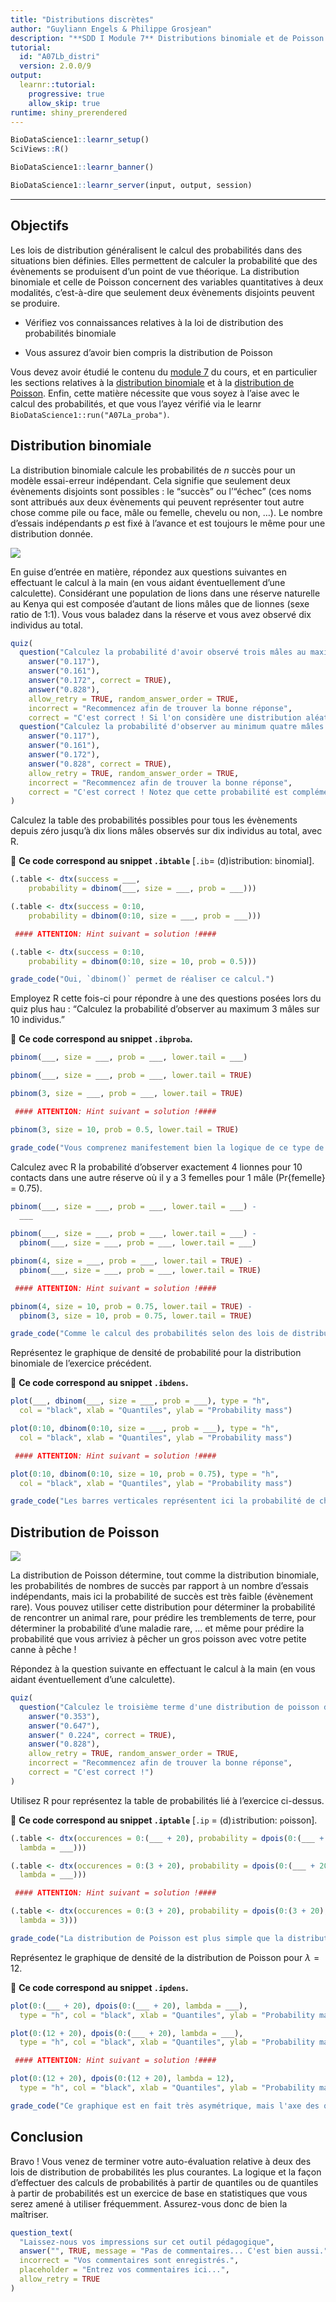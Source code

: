 ```yaml
---
title: "Distributions discrètes"
author: "Guyliann Engels & Philippe Grosjean"
description: "**SDD I Module 7** Distributions binomiale et de Poisson."
tutorial:
  id: "A07Lb_distri"
  version: 2.0.0/9
output:
  learnr::tutorial:
    progressive: true
    allow_skip: true
runtime: shiny_prerendered
---
```


```r
BioDataScience1::learnr_setup()
SciViews::R()
```

```r
BioDataScience1::learnr_banner()
```

```r
BioDataScience1::learnr_server(input, output, session)
```

------------------------------------------------------------------------

## Objectifs

Les lois de distribution généralisent le calcul des probabilités dans des situations bien définies. Elles permettent de calculer la probabilité que des évènements se produisent d'un point de vue théorique. La distribution binomiale et celle de Poisson concernent des variables quantitatives à deux modalités, c'est-à-dire que seulement deux évènements disjoints peuvent se produire.

-   Vérifiez vos connaissances relatives à la loi de distribution des probabilités binomiale

-   Vous assurez d'avoir bien compris la distribution de Poisson

Vous devez avoir étudié le contenu du [module 7](https://wp.sciviews.org/sdd-umons/?iframe=wp.sciviews.org/sdd-umons-2020/proba.html) du cours, et en particulier les sections relatives à la [distribution binomiale](https://wp.sciviews.org/sdd-umons/?iframe=wp.sciviews.org/sdd-umons-2020/distribution-binomiale.html) et à la [distribution de Poisson](https://wp.sciviews.org/sdd-umons/?iframe=wp.sciviews.org/sdd-umons-2020/distribution-de-poisson.html). Enfin, cette matière nécessite que vous soyez à l'aise avec le calcul des probabilités, et que vous l'ayez vérifié via le learnr `BioDataScience1::run("A07La_proba")`.

## Distribution binomiale

La distribution binomiale calcule les probabilités de *n* succès pour un modèle essai-erreur indépendant. Cela signifie que seulement deux évènements disjoints sont possibles : le "succès" ou l'"échec" (ces noms sont attribués aux deux évènements qui peuvent représenter tout autre chose comme pile ou face, mâle ou femelle, chevelu ou non, ...). Le nombre d'essais indépendants *p* est fixé à l'avance et est toujours le même pour une distribution donnée.

![](images/lions.jpg)

En guise d'entrée en matière, répondez aux questions suivantes en effectuant le calcul à la main (en vous aidant éventuellement d'une calculette). Considérant une population de lions dans une réserve naturelle au Kenya qui est composée d'autant de lions mâles que de lionnes (sexe ratio de 1:1). Vous vous baladez dans la réserve et vous avez observé dix individus au total.

```r
quiz(
  question("Calculez la probabilité d'avoir observé trois mâles au maximum.",
    answer("0.117"),
    answer("0.161"), 
    answer("0.172", correct = TRUE),
    answer("0.828"),
    allow_retry = TRUE, random_answer_order = TRUE,
    incorrect = "Recommencez afin de trouver la bonne réponse",
    correct = "C'est correct ! Si l'on considère une distribution aléatoire des individus dans la réserve, du moins, pour cet exemple fictif."),
  question("Calculez la probabilité d'observer au minimum quatre mâles parmi ces dix individus.",
    answer("0.117"),
    answer("0.161"), 
    answer("0.172"),
    answer("0.828", correct = TRUE),
    allow_retry = TRUE, random_answer_order = TRUE,
    incorrect = "Recommencez afin de trouver la bonne réponse",
    correct = "C'est correct ! Notez que cette probabilité est complémentaire à la précédente.")
)
```

Calculez la table des probabilités possibles pour tous les évènements depuis zéro jusqu'à dix lions mâles observés sur dix individus au total, avec R.

💬 **Ce code correspond au snippet `.ibtable`** [`.ib`= (d)istribution: `b`inomial].

```r
(.table <- dtx(success = ___,
    probability = dbinom(___, size = ___, prob = ___)))
```

```r
(.table <- dtx(success = 0:10,
    probability = dbinom(0:10, size = ___, prob = ___)))

 #### ATTENTION: Hint suivant = solution !####
```

```r
(.table <- dtx(success = 0:10,
    probability = dbinom(0:10, size = 10, prob = 0.5)))
```

```r
grade_code("Oui, `dbinom()` permet de réaliser ce calcul.")
```

Employez R cette fois-ci pour répondre à une des questions posées lors du quiz plus hau : "Calculez la probabilité d'observer au maximum 3 mâles sur 10 individus."

💬 **Ce code correspond au snippet `.ibproba`.**

```r
pbinom(___, size = ___, prob = ___, lower.tail = ___)
```

```r
pbinom(___, size = ___, prob = ___, lower.tail = TRUE)
```

```r
pbinom(3, size = ___, prob = ___, lower.tail = TRUE)

 #### ATTENTION: Hint suivant = solution !####
```

```r
pbinom(3, size = 10, prob = 0.5, lower.tail = TRUE)
```

```r
grade_code("Vous comprenez manifestement bien la logique de ce type de calcul dans R... ou alors, vous avez passé énormément de temps à observer les lions au Kenya !")
```

Calculez avec R la probabilité d'observer exactement 4 lionnes pour 10 contacts dans une autre réserve où il y a 3 femelles pour 1 mâle (Pr{femelle} = 0.75).

```r
pbinom(___, size = ___, prob = ___, lower.tail = ___) -
  ___
```

```r
pbinom(___, size = ___, prob = ___, lower.tail = ___) -
  pbinom(___, size = ___, prob = ___, lower.tail = ___)
```

```r
pbinom(4, size = ___, prob = ___, lower.tail = TRUE) -
  pbinom(___, size = ___, prob = ___, lower.tail = TRUE)

 #### ATTENTION: Hint suivant = solution !####
```

```r
pbinom(4, size = 10, prob = 0.75, lower.tail = TRUE) -
  pbinom(3, size = 10, prob = 0.75, lower.tail = TRUE)
```

```r
grade_code("Comme le calcul des probabilités selon des lois de distribution nous renvoie les probabilités d'être plus petit ou égal avec `lower.tail = TRUE` ou plus grand ou égale avec `lower.tail = FALSE`, nous devons ruser et soustraire deux probabilités pour avoir un intervalle borné des deux côtés (ou ici, une seule valeur possible).")
```

Représentez le graphique de densité de probabilité pour la distribution binomiale de l'exercice précédent.

💬 **Ce code correspond au snippet `.ibdens`.**

```r
plot(___, dbinom(___, size = ___, prob = ___), type = "h",
  col = "black", xlab = "Quantiles", ylab = "Probability mass")
```

```r
plot(0:10, dbinom(0:10, size = ___, prob = ___), type = "h",
  col = "black", xlab = "Quantiles", ylab = "Probability mass")

 #### ATTENTION: Hint suivant = solution !####
```

```r
plot(0:10, dbinom(0:10, size = 10, prob = 0.75), type = "h",
  col = "black", xlab = "Quantiles", ylab = "Probability mass")
```

```r
grade_code("Les barres verticales représentent ici la probabilité de chaque évènement discret correspondant au nombre de succès (les quantiles) en fonction du nombre d'essais indépendants qui est toujours le même (indiqué via `size=`).")
```

## Distribution de Poisson

![](images/fishing.jpg)

La distribution de Poisson détermine, tout comme la distribution binomiale, les probabilités de nombres de succès par rapport à un nombre d'essais indépendants, mais ici la probabilité de succès est très faible (évènement rare). Vous pouvez utiliser cette distribution pour déterminer la probabilité de rencontrer un animal rare, pour prédire les tremblements de terre, pour déterminer la probabilité d'une maladie rare, ... et même pour prédire la probabilité que vous arriviez à pêcher un gros poisson avec votre petite canne à pêche !

Répondez à la question suivante en effectuant le calcul à la main (en vous aidant éventuellement d'une calculette).

```r
quiz(
  question("Calculez le troisième terme d'une distribution de poisson dont le $\\lambda = 3$.",
    answer("0.353"),
    answer("0.647"), 
    answer(" 0.224", correct = TRUE),
    answer("0.828"),
    allow_retry = TRUE, random_answer_order = TRUE,
    incorrect = "Recommencez afin de trouver la bonne réponse",
    correct = "C'est correct !")
)
```

Utilisez R pour représentez la table de probabilités lié à l'exercice ci-dessus.

💬 **Ce code correspond au snippet `.iptable`** [`.ip` = (d)`i`stribution: `p`oisson].

```r
(.table <- dtx(occurences = 0:(___ + 20), probability = dpois(0:(___ + 20),
  lambda = ___)))
```

```r
(.table <- dtx(occurences = 0:(3 + 20), probability = dpois(0:(___ + 20),
  lambda = ___)))

 #### ATTENTION: Hint suivant = solution !####
```

```r
(.table <- dtx(occurences = 0:(3 + 20), probability = dpois(0:(3 + 20),
  lambda = 3)))
```

```r
grade_code("La distribution de Poisson est plus simple que la distribution binomiale car elle n'admet qu'un seul paramètre, lambda, correspondant au nombre de succès le plus probable.")
```

Représentez le graphique de densité de la distribution de Poisson pour $\lambda = 12$.

💬 **Ce code correspond au snippet `.ipdens`.**

```r
plot(0:(___ + 20), dpois(0:(___ + 20), lambda = ___),
  type = "h", col = "black", xlab = "Quantiles", ylab = "Probability mass")
```

```r
plot(0:(12 + 20), dpois(0:(___ + 20), lambda = ___),
  type = "h", col = "black", xlab = "Quantiles", ylab = "Probability mass")

 #### ATTENTION: Hint suivant = solution !####
```

```r
plot(0:(12 + 20), dpois(0:(12 + 20), lambda = 12),
  type = "h", col = "black", xlab = "Quantiles", ylab = "Probability mass")
```

```r
grade_code("Ce graphique est en fait très asymétrique, mais l'axe des quantiles est tronqué vers la droite puisque toutes les évènements avec un plus grand nombre de succès ont tous une probabilité très proche de zéro et ne sont donc pas représentés sur le graphique.")
```

## Conclusion

Bravo ! Vous venez de terminer votre auto-évaluation relative à deux des lois de distribution de probabilités les plus courantes. La logique et la façon d'effectuer des calculs de probabilités à partir de quantiles ou de quantiles à partir de probabilités est un exercice de base en statistiques que vous serez amené à utiliser fréquemment. Assurez-vous donc de bien la maîtriser.

```r
question_text(
  "Laissez-nous vos impressions sur cet outil pédagogique",
  answer("", TRUE, message = "Pas de commentaires... C'est bien aussi."),
  incorrect = "Vos commentaires sont enregistrés.",
  placeholder = "Entrez vos commentaires ici...",
  allow_retry = TRUE
)
```
